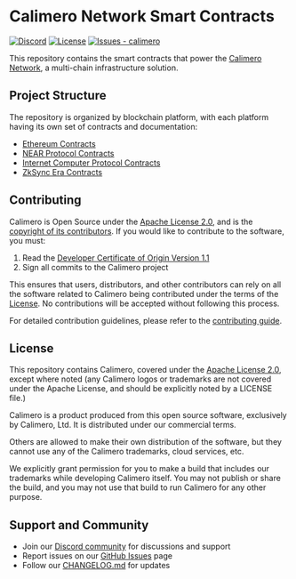 # Calimero Network Smart Contracts

[![Discord](https://dcbadge.vercel.app/api/server/wZRC73DVpU?style=flat&theme=default-inverted)](https://discord.gg/wZRC73DVpU)
[![License](https://img.shields.io/badge/License-Apache--2.0-blue)](#license)
[![Issues - calimero](https://img.shields.io/github/issues/calimero-network/contracts)](https://github.com/calimero-network/contracts/issues)

This repository contains the smart contracts that power the [Calimero Network](https://github.com/calimero-network/core), a multi-chain infrastructure solution.

## Project Structure

The repository is organized by blockchain platform, with each platform having its own set of contracts and documentation:

- [Ethereum Contracts](contracts/ethereum/README.md)
- [NEAR Protocol Contracts](contracts/near/README.md)
- [Internet Computer Protocol Contracts](contracts/icp/README.md)
- [ZkSync Era Contracts](contracts/zksync/README.md)

## Contributing

Calimero is Open Source under the [Apache License 2.0](LICENSE), and is the
[copyright of its contributors](NOTICE). If you would like to contribute to the
software, you must:

1. Read the [Developer Certificate of Origin Version 1.1](https://developercertificate.org/)
2. Sign all commits to the Calimero project

This ensures that users, distributors, and other contributors can rely on all
the software related to Calimero being contributed under the terms of the
[License](LICENSE). No contributions will be accepted without following this
process.

For detailed contribution guidelines, please refer to the [contributing guide](CONTRIBUTING.md).

## License

This repository contains Calimero, covered under the [Apache License 2.0](LICENSE), except where noted (any Calimero logos or trademarks are not covered under the Apache License, and should be explicitly noted by a LICENSE file.)

Calimero is a product produced from this open source software, exclusively by Calimero, Ltd. It is distributed under our commercial terms.

Others are allowed to make their own distribution of the software, but they cannot use any of the Calimero trademarks, cloud services, etc.

We explicitly grant permission for you to make a build that includes our trademarks while developing Calimero itself. You may not publish or share the build, and you may not use that build to run Calimero for any other purpose.

## Support and Community

- Join our [Discord community](https://discord.gg/wZRC73DVpU) for discussions and support
- Report issues on our [GitHub Issues](https://github.com/calimero-network/contracts/issues) page
- Follow our [CHANGELOG.md](CHANGELOG.md) for updates
